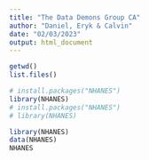 ---
title: "The Data Demons Group CA"
author: "Daniel, Eryk & Calvin"
date: "02/03/2023"
output: html_document
---

```{r create and set directory}
getwd()
list.files()
```

```{r install and import libraries}
# install.packages("NHANES")
library(NHANES)
# install.packages("NHANES")
# library(NHANES)
```


```{r start working from here}
library(NHANES)
data(NHANES)
NHANES
```

